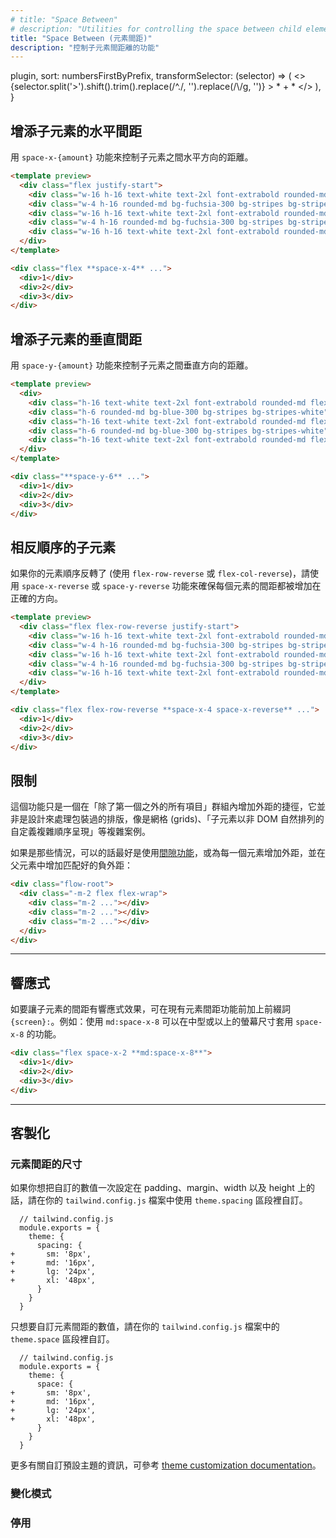 ```yaml
---
# title: "Space Between"
# description: "Utilities for controlling the space between child elements."
title: "Space Between (元素間距)"
description: "控制子元素間距離的功能"
---
```



  plugin,
  sort: numbersFirstByPrefix,
  transformSelector: (selector) => (
    <>
      {selector.split('>').shift().trim().replace(/^\./, '').replace(/\\/g, '')} <span className="ml-1 text-purple-300">> * + *</span>
    </>
  ),
}

<!-- ## Add horizontal space between children -->
## 增添子元素的水平間距

<!-- Control the horizontal space between elements using the `space-x-{amount}` utilities. -->
用 `space-x-{amount}` 功能來控制子元素之間水平方向的距離。

```html fuchsia
<template preview>
  <div class="flex justify-start">
    <div class="w-16 h-16 text-white text-2xl font-extrabold rounded-md flex items-center justify-center bg-fuchsia-500">1</div>
    <div class="w-4 h-16 rounded-md bg-fuchsia-300 bg-stripes bg-stripes-white"></div>
    <div class="w-16 h-16 text-white text-2xl font-extrabold rounded-md flex items-center justify-center bg-fuchsia-500">2</div>
    <div class="w-4 h-16 rounded-md bg-fuchsia-300 bg-stripes bg-stripes-white"></div>
    <div class="w-16 h-16 text-white text-2xl font-extrabold rounded-md flex items-center justify-center bg-fuchsia-500">3</div>
  </div>
</template>

<div class="flex **space-x-4** ...">
  <div>1</div>
  <div>2</div>
  <div>3</div>
</div>
```

<!-- ## Add vertical space between children -->
## 增添子元素的垂直間距

<!-- Control the vertical space between elements using the `space-y-{amount}` utilities. -->
用 `space-y-{amount}` 功能來控制子元素之間垂直方向的距離。

```html lightBlue
<template preview>
  <div>
    <div class="h-16 text-white text-2xl font-extrabold rounded-md flex items-center justify-center bg-blue-500">1</div>
    <div class="h-6 rounded-md bg-blue-300 bg-stripes bg-stripes-white"></div>
    <div class="h-16 text-white text-2xl font-extrabold rounded-md flex items-center justify-center bg-blue-500">2</div>
    <div class="h-6 rounded-md bg-blue-300 bg-stripes bg-stripes-white"></div>
    <div class="h-16 text-white text-2xl font-extrabold rounded-md flex items-center justify-center bg-blue-500">3</div>
  </div>
</template>

<div class="**space-y-6** ...">
  <div>1</div>
  <div>2</div>
  <div>3</div>
</div>
```

<!-- ## Reversing children order -->
## 相反順序的子元素

<!-- If your elements are in reverse order (using say `flex-row-reverse` or `flex-col-reverse`), use the `space-x-reverse` or `space-y-reverse` utilities to ensure the space is added to the correct side of each element. -->
如果你的元素順序反轉了 (使用 `flex-row-reverse` 或 `flex-col-reverse`)，請使用 `space-x-reverse` 或 `space-y-reverse` 功能來確保每個元素的間距都被增加在正確的方向。

```html
<template preview>
  <div class="flex flex-row-reverse justify-start">
    <div class="w-16 h-16 text-white text-2xl font-extrabold rounded-md flex items-center justify-center bg-fuchsia-500">1</div>
    <div class="w-4 h-16 rounded-md bg-fuchsia-300 bg-stripes bg-stripes-white"></div>
    <div class="w-16 h-16 text-white text-2xl font-extrabold rounded-md flex items-center justify-center bg-fuchsia-500">2</div>
    <div class="w-4 h-16 rounded-md bg-fuchsia-300 bg-stripes bg-stripes-white"></div>
    <div class="w-16 h-16 text-white text-2xl font-extrabold rounded-md flex items-center justify-center bg-fuchsia-500">3</div>
  </div>
</template>

<div class="flex flex-row-reverse **space-x-4 space-x-reverse** ...">
  <div>1</div>
  <div>2</div>
  <div>3</div>
</div>
```

<!-- ## Limitations -->
## 限制

<!-- These utilities are really just a shortcut for adding margin to all-but-the-first-item in a group, and aren't designed to handle complex cases like grids, layouts that wrap, or situations where the children are rendered in a complex custom order rather than their natural DOM order. -->
這個功能只是一個在「除了第一個之外的所有項目」群組內增加外距的捷徑，它並非是設計來處理包裝過的排版，像是網格 (grids)、「子元素以非 DOM 自然排列的自定義複雜順序呈現」等複雜案例。

<!-- For those situations, it's better to use the [gap utilities](https://tailwindcss.com/docs/gap) when possible, or add margin to every element with a matching negative margin on the parent: -->
如果是那些情況，可以的話最好是使用[間隙功能](/docs/gap)，或為每一個元素增加外距，並在父元素中增加匹配好的負外距：

```html
<div class="flow-root">
  <div class="-m-2 flex flex-wrap">
    <div class="m-2 ..."></div>
    <div class="m-2 ..."></div>
    <div class="m-2 ..."></div>
  </div>
</div>
```

---

<!-- ## Responsive -->
## 響應式

<!-- To control the space between elements at a specific breakpoint, add a `{screen}:` prefix to any existing space utility. For example, adding the class `md:space-x-8` to an element would apply the `space-x-8` utility at medium screen sizes and above. -->
如要讓子元素的間距有響應式效果，可在現有元素間距功能前加上前綴詞 `{screen}:`。例如：使用 `md:space-x-8` 可以在中型或以上的螢幕尺寸套用 `space-x-8` 的功能。

```html
<div class="flex space-x-2 **md:space-x-8**">
  <div>1</div>
  <div>2</div>
  <div>3</div>
</div>
```

<!-- For more information about Tailwind's responsive design features, check out the [Responsive Design](/docs/responsive-design) documentation. -->
<Responsive />

---

<!-- ## Customizing -->
## 客製化

<!-- ### Spacing scale -->
### 元素間距的尺寸

<!-- If you'd like to customize your values for space between, padding, margin, width, and height all at once, use the `theme.spacing` section of your `tailwind.config.js` file. -->
如果你想把自訂的數值一次設定在 padding、margin、width 以及 height 上的話，請在你的 `tailwind.config.js` 檔案中使用 `theme.spacing` 區段裡自訂。

```diff-js
  // tailwind.config.js
  module.exports = {
    theme: {
      spacing: {
+       sm: '8px',
+       md: '16px',
+       lg: '24px',
+       xl: '48px',
      }
    }
  }
```

<!-- To customize only the space between values, use the `theme.space` section of your `tailwind.config.js` file. -->
只想要自訂元素間距的數值，請在你的 `tailwind.config.js` 檔案中的 `theme.space` 區段裡自訂。

```diff-js
  // tailwind.config.js
  module.exports = {
    theme: {
      space: {
+       sm: '8px',
+       md: '16px',
+       lg: '24px',
+       xl: '48px',
      }
    }
  }
```

<!-- Learn more about customizing the default theme in the [theme customization documentation](/docs/theme#customizing-the-default-theme). -->
更多有關自訂預設主題的資訊，可參考 [theme customization documentation](/docs/theme#customizing-the-default-theme)。

### 變化模式

<Variants plugin="space" />

### 停用

<Disabling plugin="space" />
